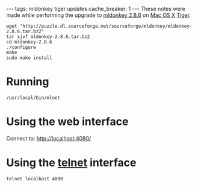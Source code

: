 ---
tags: mldonkey tiger updates
cache_breaker: 1
---
These notes were made while performing the upgrade to [[mldonkey 2.8.6]] on [[Mac OS X]] [[Tiger]].

<pre>wget "http://puzzle.dl.sourceforge.net/sourceforge/mldonkey/mldonkey-2.8.6.tar.bz2"
tar xjvf mldonkey-2.8.6.tar.bz2 
cd mldonkey-2.8.6
./configure
make
sudo make install</pre>

= Running =

<pre>/usr/local/bin/mlnet</pre>

= Using the web interface =

Connect to: http://localhost:4080/

= Using the [[telnet]] interface =

<pre>telnet localhost 4000</pre>
